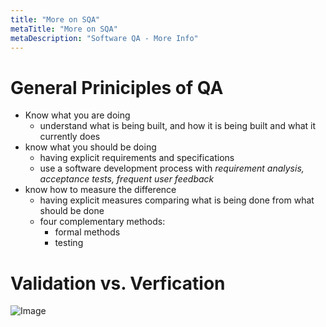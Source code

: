 ```yaml
---
title: "More on SQA"
metaTitle: "More on SQA"
metaDescription: "Software QA - More Info"
---
```


# General Priniciples of QA
- Know what you are doing
  - understand what is being built, and how it is being built and what it currently does
- know what you should be doing
  - having explicit requirements and specifications
  - use a software development process with *requirement analysis, acceptance tests, frequent user feedback*
- know how to measure the difference
  - having explicit measures comparing what is being done from what should be done
  - four complementary methods:
    - formal methods
    - testing

# Validation vs. Verfication
![Image](https://bobonmedicaldevicesoftware.com/blog/wp-content/uploads/2009/03/vvsv.png)


